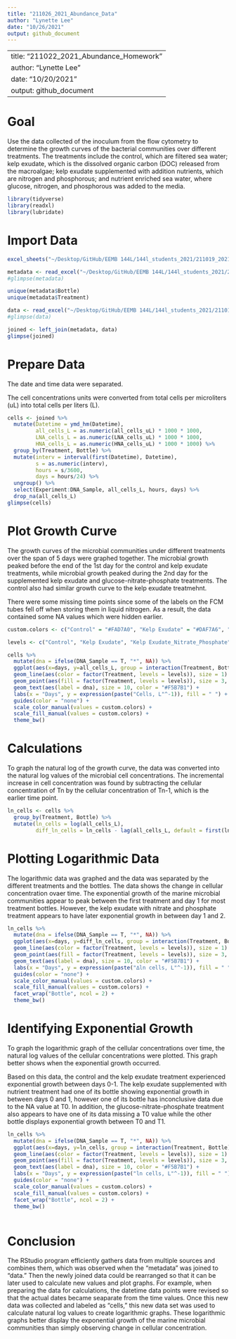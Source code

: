 ```yaml
---
title: "211026_2021_Abundance_Data"
author: "Lynette Lee"
date: "10/26/2021"
output: github_document
---
```

---
title: "211022_2021_Abundance_Homework"
author: "Lynette Lee"
date: "10/20/2021"
output: github_document
---
# Goal

Use the data collected of the inoculum from the flow cytometry to determine the growth curves of the bacterial communities over different treatments. The treatments include the control, which are filtered sea water; kelp exudate, which is the dissolved organic carbon (DOC) released from the macroalgae; kelp exudate supplemented with addition nutrients, which are nitrogen and phosphorous; and nutrient enriched sea water, where glucose, nitrogen, and phosphorous was added to the media. 


```r
library(tidyverse)
library(readxl)
library(lubridate)
```

# Import Data

```r
excel_sheets("~/Desktop/GitHub/EEMB 144L/144l_students_2021/211019_2021_Abundance/144l_students_2021/Input_Data/week4/144L_2021_BactAbund.xlsx")

metadata <- read_excel("~/Desktop/GitHub/EEMB 144L/144l_students_2021/211019_2021_Abundance/144l_students_2021/Input_Data/week4/144L_2021_BactAbund.xlsx", sheet = "Metadata")
#glimpse(metadata)

unique(metadata$Bottle)
unique(metadata$Treatment)

data <- read_excel("~/Desktop/GitHub/EEMB 144L/144l_students_2021/211019_2021_Abundance/144l_students_2021/Input_Data/week4/144L_2021_BactAbund.xlsx", sheet = "Data")
#glimpse(data)

joined <- left_join(metadata, data)
glimpse(joined)
```

# Prepare Data

The date and time data were separated.

The cell concentrations units were converted from total cells per microliters (uL) into total cells per liters (L).

```r
cells <- joined %>%
  mutate(Datetime = ymd_hm(Datetime),
         all_cells_L = as.numeric(all_cells_uL) * 1000 * 1000,
         LNA_cells_L = as.numeric(LNA_cells_uL) * 1000 * 1000,
         HNA_cells_L = as.numeric(HNA_cells_uL) * 1000 * 1000) %>%
  group_by(Treatment, Bottle) %>%
  mutate(interv = interval(first(Datetime), Datetime),
         s = as.numeric(interv),
         hours = s/3600,
         days = hours/24) %>%
  ungroup() %>%
  select(Experiment:DNA_Sample, all_cells_L, hours, days) %>%
  drop_na(all_cells_L)
glimpse(cells)
```

# Plot Growth Curve

The growth curves of the microbial communities under different treatments over the span of 5 days were graphed together. The microbial growth peaked before the end of the 1st day for the control and kelp exudate treatments, while microbial growth peaked during the 2nd day for the supplemented kelp exudate and glucose-nitrate-phosphate treatments. The control also had similar growth curve to the kelp exudate treatmehnt. 

There were some missing time points since some of the labels on the FCM tubes fell off when storing them in liquid nitrogen. As a result, the data contained some NA values which were hidden earlier. 

```r
custom.colors <- c("Control" = "#FAD7A0", "Kelp Exudate" = "#DAF7A6", "Kelp Exudate_Nitrate_Phosphate" = "#A3E4D7", "Glucose_Nitrate_Phosphate" = "#D7BDE2")

levels <- c("Control", "Kelp Exudate", "Kelp Exudate_Nitrate_Phosphate", "Glucose_Nitrate_Phosphate")

cells %>%
  mutate(dna = ifelse(DNA_Sample == T, "*", NA)) %>%
  ggplot(aes(x=days, y=all_cells_L, group = interaction(Treatment, Bottle))) +
  geom_line(aes(color = factor(Treatment, levels = levels)), size = 1) + 
  geom_point(aes(fill = factor(Treatment, levels = levels)), size = 3, color = "black", shape = 21) +
  geom_text(aes(label = dna), size = 10, color = "#F5B7B1") + 
  labs(x = "Days", y = expression(paste("Cells, L"^-1)), fill = " ") +
  guides(color = "none") +
  scale_color_manual(values = custom.colors) +
  scale_fill_manual(values = custom.colors) +
  theme_bw()
```

# Calculations

To graph the natural log of the growth curve, the data was converted into the natural log values of the microbial cell concentrations. The incremental increase in cell concentration was found by subtracting the cellular concentration of Tn by the cellular concentration of Tn-1, which is the earlier time point.

```r
ln_cells <- cells %>%
  group_by(Treatment, Bottle) %>%
  mutate(ln_cells = log(all_cells_L),
         diff_ln_cells = ln_cells - lag(all_cells_L, default = first(ln_cells)))
```

# Plotting Logarithmic Data

The logarithmic data was graphed and the data was separated by the different treatments and the bottles. The data shows the change in cellular concentration ovaer time. The exponential growth of the marine microbial communities appear to peak between the first treatment and day 1 for most treatment bottles. However, the kelp exudate with nitrate and phosphate treatment appears to have later exponential growth in between day 1 and 2. 

```r
ln_cells %>%
  mutate(dna = ifelse(DNA_Sample == T, "*", NA)) %>%
  ggplot(aes(x=days, y=diff_ln_cells, group = interaction(Treatment, Bottle))) +
  geom_line(aes(color = factor(Treatment, levels = levels)), size = 1) +
  geom_point(aes(fill = factor(Treatment, levels = levels)), size = 3, color = "black", shape = 21) +
  geom_text(aes(label = dna), size = 10, color = "#F5B7B1") +
  labs(x = "Days", y = expression(paste("∆ln cells, L"^-1)), fill = " ") +
  guides(color = "none") +
  scale_color_manual(values = custom.colors) +
  scale_fill_manual(values = custom.colors) +
  facet_wrap("Bottle", ncol = 2) +
  theme_bw()
```

# Identifying Exponential Growth

To graph the logarithmic graph of the cellular concentrations over time, the natural log values of the cellular concentrations were plotted. This graph better shows when the exponential growth occurred. 

Based on this data, the control and the kelp exudate treatment experienced exponential growth between days 0-1. The kelp exudate supplemented with nutrient treatment had one of its bottle showing exponential growth in between days 0 and 1, however one of its bottle has inconclusive data due to the NA value at T0. In addition, the glucose-nitrate-phosphate treatment also appears to have one of its data missing a T0 value while the other bottle displays exponential growth between T0 and T1.

```r
ln_cells %>%
  mutate(dna = ifelse(DNA_Sample == T, "*", NA)) %>%
  ggplot(aes(x=days, y=ln_cells, group = interaction(Treatment, Bottle))) +
  geom_line(aes(color = factor(Treatment, levels = levels)), size = 1) +
  geom_point(aes(fill = factor(Treatment, levels = levels)), size = 3, color = "black", shape = 21) +
  geom_text(aes(label = dna), size = 10, color = "#F5B7B1") + 
  labs(x = "Days", y = expression(paste("ln cells, L"^-1)), fill = " ") +
  guides(color = "none") +
  scale_color_manual(values = custom.colors) +
  scale_fill_manual(values = custom.colors) +
  facet_wrap("Bottle", ncol = 2) +
  theme_bw()
  
```

# Conclusion

The RStudio program efficiently gathers data from multiple sources and combines them, which was observed when the "metadata" was joined to "data." Then the newly joined data could be rearranged so that it can be later used to calculate new values and plot graphs. For example, when preparing the data for calculations, the datetime data points were revised so that the actual dates became seaparate from the time values. Once this new data was collected and labeled as "cells," this new data set was used to calculate natural log values to create logarithmic graphs. These logarithmic graphs better display the exponential growth of the marine microbial communities than simply observing change in cellular concentration. 


